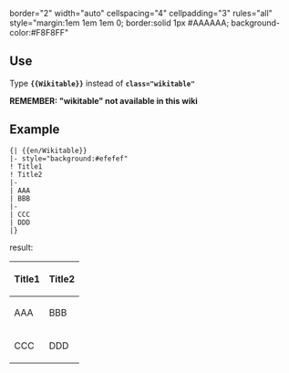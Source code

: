 border="2" width="auto" cellspacing="4" cellpadding="3" rules="all" style="margin:1em 1em 1em 0; border:solid 1px #AAAAAA; background-color:#F8F8FF"<noinclude>
==Use==
Type '''<code><nowiki>{{</nowiki>Wikitable<nowiki>}}</nowiki></code>''' instead of '''<code>class="wikitable"</code>'''

'''REMEMBER: "wikitable" not available in this wiki'''

==Example==
<pre>
{| {{en/Wikitable}}
|- style="background:#efefef"
! Title1
! Title2
|-
| AAA
| BBB
|-
| CCC
| DDD
|}
</pre>
result:
{| {{en/Wikitable}}
|- style="background:#efefef"
! Title1
! Title2
|-
| AAA
| BBB
|-
| CCC
| DDD
|}
</noinclude>